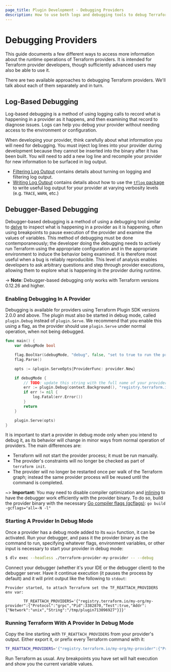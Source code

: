 ```yaml
---
page_title: Plugin Development - Debugging Providers
description: How to use both logs and debugging tools to debug Terraform providers.
---
```


# Debugging Providers

This guide documents a few different ways to access more information about the
runtime operations of Terraform providers. It is intended for Terraform
provider developers, though sufficiently advanced users may also be able to use
it.

There are two available approaches to debugging Terraform providers. We'll talk
about each of them separately and in turn.

## Log-Based Debugging

Log-based debugging is a method of using logging calls to record what is
happening in a provider as it happens, and then examining that record to diagnose issues. Logs can help you debug your provider without needing access to the environment or configuration.

When developing your provider, think carefully about what information you will need for debugging. You must inject log lines into your provider during development because they cannot be inserted into the binary after it has been built. You will need to add a new log line and recompile your provider for new information to be surfaced in log output.

- [Filtering Log Output](/plugin/log/filtering) contains details about turning on logging and filtering log output.
- [Writing Log Output](/plugin/log/writing) contains details about how to use the [`tflog` package](https://pkg.go.dev/github.com/hashicorp/terraform-plugin-log/tflog) to write useful log output for your provider at varying verbosity levels (e.g. `TRACE`, `WARN`, etc.)

## Debugger-Based Debugging

Debugger-based debugging is a method of using a debugging tool similar to
[delve](https://github.com/go-delve/delve) to inspect what is happening in a
provider as it is happening, often using breakpoints to pause execution of the
provider and examine the values of variables. This method of debugging must be
done contemporaneously; the developer doing the debugging needs to actively run
Terraform using the appropriate configuration and in the appropriate
environment to induce the behavior being examined. It is therefore most useful
when a bug is reliably reproducible. This level of analysis enables developers to
ask arbitrary questions and step through provider executions, allowing them to
explore what is happening in the provider during runtime.

-> **Note**: Debugger-based debugging only works with Terraform versions
0.12.26 and higher.

### Enabling Debugging In A Provider

Debugging is available for providers using Terraform Plugin SDK versions 2.0.0
and above. The plugin must also be started in debug
mode, called `plugin.Debug` instead of `plugin.Serve`. We recommend that you
enable this using a flag, as the provider should use `plugin.Serve` under
normal operation, when not being debugged.

```go
func main() {
	var debugMode bool

	flag.BoolVar(&debugMode, "debug", false, "set to true to run the provider with support for debuggers like delve")
	flag.Parse()

	opts := &plugin.ServeOpts{ProviderFunc: provider.New}

	if debugMode {
		// TODO: update this string with the full name of your provider as used in your configs
		err := plugin.Debug(context.Background(), "registry.terraform.io/my-org/my-provider", opts)
		if err != nil {
			log.Fatal(err.Error())
		}
		return
	}

	plugin.Serve(opts)
}
```

It is important to start a provider in debug mode only when you intend
to debug it, as its behavior will change in minor ways from normal operation of
providers. The main differences are:

* Terraform will not start the provider process; it must be run manually.
* The provider's constraints will no longer be checked as part of `terraform
  init`.
* The provider will no longer be restarted once per walk of the Terraform
  graph; instead the same provider process will be reused until the command is
  completed.

~> **Important:** You may need to disable compiler optimization and
[inlining](https://en.wikipedia.org/wiki/Inline_expansion)
to have the debugger work efficiently with the provider binary.
To do so, build the provider binary with the necessary
[Go compiler flags (gcflags)](https://golang.org/cmd/compile/):
`go build -gcflags="all=-N -l"`

### Starting A Provider In Debug Mode

Once a provider has a debug mode added to its `main` function, it can be
activated. Run your debugger, and pass it the provider binary as the command to
run, specifying whatever flags, environment variables, or other input is
necessary to start your provider in debug mode:

```sh
$ dlv exec --headless ./terraform-provider-my-provider -- --debug
```

Connect your debugger (whether it's your IDE or the debugger client) to the
debugger server. Have it continue execution (it pauses the process by default)
and it will print output like the following to `stdout`:

```
Provider started, to attach Terraform set the TF_REATTACH_PROVIDERS env var:

        TF_REATTACH_PROVIDERS='{"registry.terraform.io/my-org/my-provider":{"Protocol":"grpc","Pid":3382870,"Test":true,"Addr":{"Network":"unix","String":"/tmp/plugin713096927"}}}'
```

### Running Terraform With A Provider In Debug Mode

Copy the line starting with `TF_REATTACH_PROVIDERS` from your provider's
output. Either export it, or prefix every Terraform command with it:

```sh
TF_REATTACH_PROVIDERS='{"registry.terraform.io/my-org/my-provider":{"Protocol":"grpc","Pid":3382870,"Test":true,"Addr":{"Network":"unix","String":"/tmp/plugin713096927"}}}' terraform apply
```

Run Terraform as usual. Any breakpoints you have set will halt execution and
show you the current variable values.
